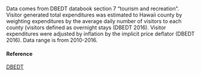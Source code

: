 Data comes from DBEDT databook section 7 “tourism and recreation”. Visitor generated total expenditures was estimated to Hawaii county by weighting expenditures by the average daily number of visitors to each county (visitors defined as overnight stays (DBEDT 2016). Visitor expenditures were adjusted by inflation by the implicit price deflator (DBEDT 2016). Data range is from 2010-2016.

#### Reference

[DBEDT](http://dbedt.hawaii.gov/economic/databook/db2016/)